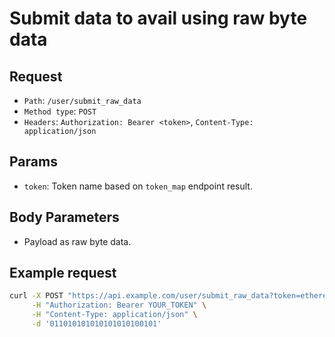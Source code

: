 
# Submit data to avail using raw byte data

## Request

- `Path`: `/user/submit_raw_data`
- `Method type`: `POST`
- `Headers`: `Authorization: Bearer <token>`, `Content-Type: application/json`

## Params

- `token`: Token name based on `token_map` endpoint result.

## Body Parameters

- Payload as raw byte data.

## Example request

```bash
curl -X POST "https://api.example.com/user/submit_raw_data?token=ethereum" \
     -H "Authorization: Bearer YOUR_TOKEN" \
     -H "Content-Type: application/json" \
     -d '011010101010101010100101'
```